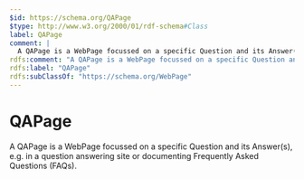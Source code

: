 ```yaml
---
$id: https://schema.org/QAPage
$type: http://www.w3.org/2000/01/rdf-schema#Class
label: QAPage
comment: |
  A QAPage is a WebPage focussed on a specific Question and its Answer(s), e.g. in a question answering site or documenting Frequently Asked Questions (FAQs).
rdfs:comment: "A QAPage is a WebPage focussed on a specific Question and its Answer(s), e.g. in a question answering site or documenting Frequently Asked Questions (FAQs)."
rdfs:label: "QAPage"
rdfs:subClassOf: "https://schema.org/WebPage"
---
```


# QAPage

A QAPage is a WebPage focussed on a specific Question and its Answer(s), e.g. in a question answering site or documenting Frequently Asked Questions (FAQs).

